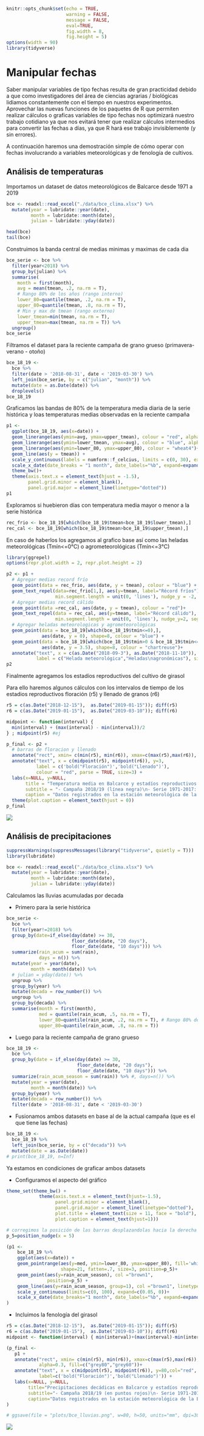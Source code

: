 ```r
knitr::opts_chunk$set(echo = TRUE, 
                      warning = FALSE, 
                      message = FALSE, 
                      eval=TRUE, 
                      fig.width = 8, 
                      fig.height = 5)
options(width = 90)
library(tidyverse)
```

# Manipular fechas {#fechas}

Saber manipular variables de tipo fechas resulta de gran practicidad debido a que como investigadores del área de ciencias agrarias / biológicas lidiamos constantemente con el tiempo en nuestros experimentos. Aprovechar las nuevas funciones de los paquetes de R que permiten realizar cálculos o graficas variables de tipo fechas nos optimizará nuestro trabajo cotidiano ya que nos evitará tener que realizar cálculos intermedios para convertir las fechas a días, ya que R hará ese trabajo invisiblemente (y sin errores).    

A continuación haremos una demostración simple de cómo operar con fechas involucrando a variables meteorológicas y de fenología de cultivos.

## Análisis de temperaturas

Importamos un dataset de datos meteorológicos de Balcarce desde 1971 a 2019

```r
bce <- readxl::read_excel("./data/bce_clima.xlsx") %>%
  mutate(year = lubridate::year(date),
         month = lubridate::month(date),
         julian = lubridate::yday(date))

head(bce)
tail(bce)
```

Construimos la banda central de medias minimas y maximas de cada dia

```r
bce_serie <- bce %>%
  filter(year<2018) %>%
  group_by(julian) %>%
  summarise(
    month = first(month),
    avg = mean(tmean, .2, na.rm = T),
    # Rango 80% de los años (rango interno)
    lower_80=quantile(tmean, .2, na.rm = T),
    upper_80=quantile(tmean, .8, na.rm = T),
    # Min y max de tmean (rango externo)
    lower_tmean=min(tmean, na.rm = T),
    upper_tmean=max(tmean, na.rm = T)) %>%
  ungroup()
bce_serie
```

Filtramos el dataset para la reciente campaña de grano grueso (primavera- verano - otoño)

```r
bce_18_19 <-
  bce %>%
  filter(date > '2018-08-31', date < '2019-03-30') %>%
  left_join(bce_serie, by = c("julian", "month")) %>%
  mutate(date = as.Date(date)) %>%
  droplevels()
bce_18_19
```

Graficamos las bandas de 80% de la temperatura media diaria de la serie histórica y loas temperaturas medias observadas en la reciente campaña 

```r
p1 <-
  ggplot(bce_18_19, aes(x=date)) +
  geom_linerange(aes(ymin=avg, ymax=upper_tmean), colour = "red", alpha=.2)+
  geom_linerange(aes(ymin=lower_tmean, ymax=avg), colour = "blue", alpha=.2) +
  geom_linerange(aes(ymin=lower_80, ymax=upper_80), colour = "wheat4")+
  geom_line(aes(y = tmean)) +
  scale_y_continuous(labels = numform::f_celcius, limits = c(0, 30), expand = c(0.05, 0))+
  scale_x_date(date_breaks = "1 month", date_labels="%b", expand=expand_scale(0.01,0))+
  theme_bw()+
  theme(axis.text.x = element_text(hjust = -1.5),
        panel.grid.minor = element_blank(),
        panel.grid.major = element_line(linetype="dotted"))
p1
```


Exploramos si huebieron días con temperatura media mayor o menor a la serie histórica 

```r
rec_frio <- bce_18_19[which(bce_18_19$tmean<bce_18_19$lower_tmean),]
rec_cal <- bce_18_19[which(bce_18_19$tmean>bce_18_19$upper_tmean),]
```

En caso de haberlos los agregamos al grafico base así como las heladas meteorológicas (Tmín<=0°C) o agrometeorológicas (Tmín<=3°C)

```r
library(ggrepel)
options(repr.plot.width = 2, repr.plot.height = 2)

p2 <- p1 +
  # Agregar medias record frío
  geom_point(data = rec_frio, aes(date, y = tmean), colour = "blue") +
  geom_text_repel(data=rec_frio[1,], aes(y=tmean, label="Récord fríos"), size=3,
                  min.segment.length = unit(0, 'lines'), nudge_y = -2, segment.color="grey50")+
  # Agregar medias record cálido
  geom_point(data =rec_cal, aes(date, y = tmean), colour = "red")+
  geom_text_repel(data = rec_cal, aes(y=tmean, label="Récord cálido"), size=3,
                  min.segment.length = unit(0, 'lines'), nudge_y=2, segment.color="grey50")+
  # Agregar heladas meteorologicas y agrometeorológicas
  geom_point(data = bce_18_19[which(bce_18_19$tmin<=0),],
             aes(date, y = 0), shape=8, colour = "blue") +
  geom_point(data = bce_18_19[which(bce_18_19$tmin>0 & bce_18_19$tmin<=3),],
             aes(date, y = 3.5), shape=8, colour = "chartreuse")+
  annotate("text", x = c(as.Date("2018-09-3"), as.Date("2018-11-10")), y = c(0,3.5),
           label = c("Helada meteorológica","Heladas\nagronómicas"), size=3, hjust = 0)
p2
```

Finalmente agregamos los estadíos reproductivos del cultivo de girasol

Para ello haremos algunos cálculos con los intervalos de tiempo de los estadios reproductivos floración (r5) y llenado de granos (r6)

```r
r5 = c(as.Date("2018-12-15"),  as.Date("2019-01-15")); diff(r5)
r6 = c(as.Date("2019-01-15"),  as.Date("2019-03-10")); diff(r6)

midpoint <- function(interval) {
  min(interval) + (max(interval) - min(interval))/2
} ; midpoint(r5) #ej
```


```r
p_final <- p2 +
  # barras de floracion y llenado
  annotate("rect", xmin= c(min(r5), min(r6)), xmax=c(max(r5),max(r6)), ymin=0, ymax=30, alpha=0.2, fill=c("grey80","grey60"))+
  annotate("text", x = c(midpoint(r5), midpoint(r6)), y=3,
           label = c('bold("Floración")','bold("Llenado")'),
           colour = "red", parse = TRUE, size=3) +
  labs(x=NULL, y=NULL,
       title = "Temperatura media en Balcarce y estadíos reproductivos del girasol",
       subtitle = "- Campaña 2018/19 (línea negra)\n- Serie 1971-2017: rango 80% (banda interna) y medias extremas (bandas externas)",
       caption = "Datos registrados en la estación meteorológica de la EEA INTA Balcarce")+
  theme(plot.caption = element_text(hjust = 0))
p_final
```

![](fig/bce_temp.png)


## Análisis de precipitaciones

```r
suppressWarnings(suppressMessages(library("tidyverse", quietly = T)))
library(lubridate)
```

```r
bce <- readxl::read_excel("./data/bce_clima.xlsx") %>%
  mutate(year = lubridate::year(date),
         month = lubridate::month(date),
         julian = lubridate::yday(date))
```

Calculamos las lluvias acumuladas por decada 

- Primero para la serie histórica 

```r
bce_serie <-
  bce %>%
  filter(year!=2018) %>%
  group_by(date=if_else(day(date) >= 30,
                        floor_date(date, "20 days"),
                        floor_date(date, "10 days"))) %>%
  summarize(rain_acum = sum(rain),
            days = n()) %>%
  mutate(year = year(date),
         month = month(date)) %>%
  # julian = yday(date)) %>%
  ungroup %>%
  group_by(year) %>%
  mutate(decada = row_number()) %>%
  ungroup %>%
  group_by(decada) %>%
  summarise(month = first(month),
            med = quantile(rain_acum, .5, na.rm = T),
            lower_80=quantile(rain_acum, .2, na.rm = T), # Rango 80% de los años
            upper_80=quantile(rain_acum, .8, na.rm = T))
```

- Luego para la reciente campaña de grano grueso

```r
bce_18_19 <-
  bce %>%
  group_by(date = if_else(day(date) >= 30,
                          floor_date(date, "20 days"),
                          floor_date(date, "10 days"))) %>%
  summarize(rain_acum_season = sum(rain)) %>% #, days=n()) %>%
  mutate(year = year(date),
         month = month(date)) %>%
  group_by(year) %>%
  mutate(decada = row_number()) %>%
  filter(date > '2018-08-31', date < '2019-03-30')
```

- Fusionamos ambos datasets en base al de la actual campaña (que es el que tiene las fechas)

```r
bce_18_19 <-
  bce_18_19 %>%
  left_join(bce_serie, by = c("decada")) %>%
  mutate(date = as.Date(date))
# print(bce_18_19, n=Inf)
```


Ya estamos en condiciones de graficar ambos datasets

- Configuramos el aspecto del gráfico

```r
theme_set(theme_bw() +
            theme(axis.text.x = element_text(hjust=-1.5),
                  panel.grid.minor = element_blank(),
                  panel.grid.major = element_line(linetype="dotted"),
                  plot.title = element_text(size = 11, face = "bold"),
                  plot.caption = element_text(hjust=1)))

```


```r
# corregimos la posición de las barras desplazandolas hacia la derecha
p_5=position_nudge(x = 5)

(p1 <-
    bce_18_19 %>%
    ggplot(aes(x=date)) +
    geom_pointrange(aes(y=med, ymin=lower_80, ymax=upper_80), fill='white', color='deepskyblue',
                    shape=21, fatten=.7, size=3, position=p_5)+
    geom_point(aes(y=rain_acum_season), col ="brown1",
               position=p_5) +
    geom_line(aes(y=rain_acum_season, group=1), col ="brown1", linetype="dashed", position=p_5)+
    scale_y_continuous(limits=c(0, 100), expand=c(0.05, 0))+
    scale_x_date(date_breaks="1 month", date_labels="%b", expand=expand_scale(0.05,0))
)
```
                  
- Incluimos la fenología del girasol

```r
r5 = c(as.Date("2018-12-15"),  as.Date("2019-01-15")); diff(r5)
r6 = c(as.Date("2019-01-15"),  as.Date("2019-03-10")); diff(r6)
midpoint <- function(interval) { min(interval)+(max(interval)-min(interval))/2 }; midpoint(r5)
```

```r
(p_final <-
   p1 +
   annotate("rect", xmin= c(min(r5), min(r6)), xmax=c(max(r5),max(r6)), ymin=70, ymax=90,
            alpha=0.3, fill=c("grey80","grey60"))+
   annotate("text", x = c(midpoint(r5), midpoint(r6)), y=80,col="red", parse=TRUE, size=3,
            label=c('bold("Floración")','bold("Llenado")')) +
   labs(x=NULL, y=NULL,
        title="Precipitaciones decádicas en Balcarce y estadíos reproductivos del girasol",
        subtitle="- Campaña 2018/19 (en puntos rojos)\n- Serie 1971-2017: mediana (puntos blancos) y rango 80% (barras azules)",
        caption="Datos registrados en la estación meteorológica de la EEA INTA Balcarce")
)

# ggsave(file = "plots/bce_lluvias.png", w=80, h=50, units="mm", dpi=300, scale=2)
```

![](fig/bce_lluvias.png)

